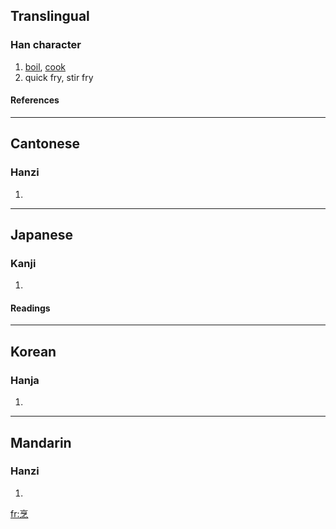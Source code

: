 ==Translingual==
===Han character===
{{Han char|rn=86|rad=火|as=07|sn=11|four=0033<sub>2</sub>|canj=卜口弓火 (YRNF)}}
# [[boil]], [[cook]]
# quick fry, stir fry
====References====
{{Han ref|kx=0671.210|dkj=19049|dj=1080.160|hdz=32207.040|uh=70F9|ud=28921|bh=B269|bd=45673}}

----
==Cantonese==
===Hanzi===
{{yue-hanzi|jyut=|y=paang1}}
# {{defn|Cantonese}}

----
==Japanese==
===Kanji===
{{ja-kanji|grade=|rs=火07}}
# {{defn|Japanese}} 
====Readings====
{{ja-readings|on=[[ほう]] (hō)|kun=[[にる]] (niru)}}

----
==Korean==
===Hanja===
{{ko-hanja|hangeul=팽|eumhun=|rv=paeng|mr=p'aeng|y=phayng}}
# {{defn|Korean}}

----
==Mandarin==
===Hanzi===
{{cmn-hanzi|pin=[[pēng]] (peng1)|wg=p'eng<sup>1</sup>}}
# {{defn|Mandarin}}

[[fr:烹]]